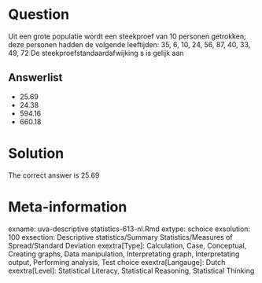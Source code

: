Question
========

Uit een grote populatie wordt een steekproef van 10 personen getrokken; deze personen hadden de volgende leeftijden:
35, 6, 10, 24, 56, 87, 40, 33, 49, 72
De steekproefstandaardafwijking s is gelijk aan

Answerlist
----------
* 25.69
* 24.38
* 594.16
* 660.18

Solution
========

The correct answer is  25.69

Meta-information
================
exname: uva-descriptive statistics-613-nl.Rmd
extype: schoice
exsolution: 100
exsection: Descriptive statistics/Summary Statistics/Measures of Spread/Standard Deviation
exextra[Type]: Calculation, Case, Conceptual, Creating graphs, Data manipulation, Interpretating graph, Interpretating output, Performing analysis, Test choice
exextra[Langauge]: Dutch
exextra[Level]: Statistical Literacy, Statistical Reasoning, Statistical Thinking
